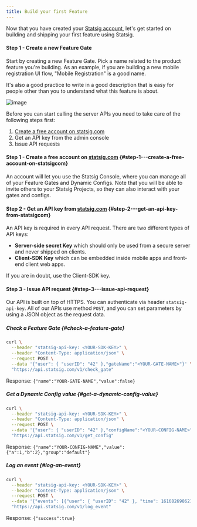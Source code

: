 ```yaml
---
title: Build your first Feature
---
```


Now that you have created your [Statsig account](/#account-sign-up-and-api-key), let's get started on building and shipping your first feature using Statsig.

#### Step 1 - Create a new Feature Gate

Start by creating a new Feature Gate.  Pick a name related to the product feature you're building.  As an example, if you are building a new mobile registration UI flow, "Mobile Registration" is a good name.

It's also a good practice to write in a good description that is easy for people other than you to understand what this feature is about.

![image](https://user-images.githubusercontent.com/74588208/117379654-c34a1a00-ae8c-11eb-87b9-242cb90d8595.png)


Before you can start calling the server APIs you need to take care of the following steps first:

1. [Create a free account on statsig.com](#step1)
2. Get an API key from the admin console
3. Issue API requests

<a name="step1"></a>

#### Step 1 - Create a free account on [statsig.com](https://console.statsig.com/sign_up) {#step-1---create-a-free-account-on-statsigcom}

An account will let you use the Statsig Console, where you can manage all of
your Feature Gates and Dynamic Configs. Note that you will be able to invite
others to your Statsig Projects, so they can also interact with your gates and
configs.

<a name="step2"></a>

#### Step 2 - Get an API key from [statsig.com](https://console.statsig.com/) {#step-2---get-an-api-key-from-statsigcom}

An API key is required in every API request. There are two different types of API keys:

- **Server-side secret Key** which should only be used from a secure server and never shipped on clients.
- **Client-SDK Key** which can be embedded inside mobile apps and front-end client web apps.

If you are in doubt, use the Client-SDK key.

<a name="step3"></a>

#### Step 3 - Issue API request {#step-3---issue-api-request}

Our API is built on top of HTTPS. You can authenticate via header
`statsig-api-key`. All of our APIs use method `POST`, and you can set parameters
by using a JSON object as the request data.

##### Check a Feature Gate {#check-a-feature-gate}

```bash
curl \
  --header "statsig-api-key: <YOUR-SDK-KEY>" \
  --header "Content-Type: application/json" \
  --request POST \
  --data '{"user": { "userID": "42" },"gateName":"<YOUR-GATE-NAME>"}' \
  "https://api.statsig.com/v1/check_gate"
```

Response:
`{"name":"YOUR-GATE-NAME","value":false}`

##### Get a Dynamic Config value {#get-a-dynamic-config-value}

```bash
curl \
  --header "statsig-api-key: <YOUR-SDK-KEY>" \
  --header "Content-Type: application/json" \
  --request POST \
  --data '{"user": { "userID": "42" },"configName":"<YOUR-CONFIG-NAME>"}' \
  "https://api.statsig.com/v1/get_config"
```

Response:
`{"name":"YOUR-CONFIG-NAME","value":{"a":1,"b":2},"group":"default"}`

##### Log an event {#log-an-event}

```bash
curl \
  --header "statsig-api-key: <YOUR-SDK-KEY>" \
  --header "Content-Type: application/json" \
  --request POST \
  --data '{"events": [{"user": { "userID": "42" }, "time": 1616826986211, "eventName": "test_api_event"}]}' \
  "https://api.statsig.com/v1/log_event"
```

Response:
`{"success":true}`
